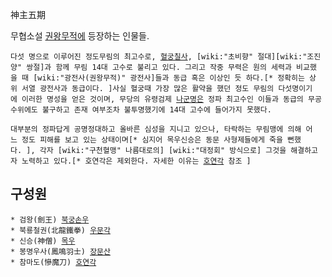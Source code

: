 神主五期 

무협소설 [[권왕무적]]에 등장하는 인물들.

 다섯 명으로 이루어진 정도무림의 최고수로, [[혈궁칠사]], [wiki:"초비향" 절대][wiki:"조진양" 쌍절]과 함께 무림 14대 고수로 불리고 있다. 그리고 작중 무력은 원의 세력과 비교했을 때 [wiki:"광전사(권왕무적)" 광전사]들과 동급 혹은 이상인 듯 하다.[* 정확히는 상위 서열 광전사과 동급이다. ]사실 혈궁때 가장 많은 활약을 했던 정도 무림의 다섯명이기에 이러한 명성을 얻은 것이며, 무당의 유령검제 [[나군명]]은 정파 최고수인 이들과 동급의 무공수위에도 불구하고 존재 여부조차 불투명했기에 14대 고수에 들어가지 못했다.

 대부분의 정파답게 공명정대하고 올바른 심성을 지니고 있으나, 타락하는 무림맹에 의해 어느 정도 피해를 보고 있는 상태이며[* 심지어 목우신승은 동문 사형제들에게 죽을 뻔했다. ], 각자 [wiki:"구천혈맹" 나름대로의] [wiki:"대정회" 방식으로] 그것을 해결하고자 노력하고 있다.[* 호연각은 제외한다. 자세한 이유는 [[호연각]] 참조 ]

== 구성원 ==
 * 검왕(劍王) [[북궁손우]]
 * 북룡철권(北龍鐵拳) [[우문각]]
 * 신승(神僧) [[목우]]
 * 봉명우사(鳳鳴羽士) [[장문산]]
 * 참마도(慘魔刀) [[호연각]]
